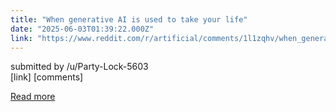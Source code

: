```yaml
---
title: "When generative AI is used to take your life"
date: "2025-06-03T01:39:22.000Z"
link: "https://www.reddit.com/r/artificial/comments/1l1zqhv/when_generative_ai_is_used_to_take_your_life/"
---
```


submitted by    /u/Party-Lock-5603  
 [link]   [comments]

[Read more](https://www.reddit.com/r/artificial/comments/1l1zqhv/when_generative_ai_is_used_to_take_your_life/)
